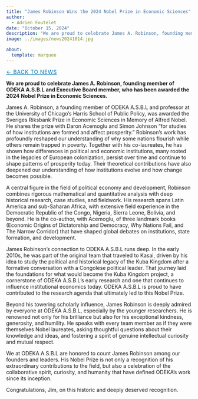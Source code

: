 ```yaml
---
title: "James Robinson Wins the 2024 Nobel Prize in Economic Sciences"
author: 
  - Adrien Foutelet
date: "October 15, 2024"
description: "We are proud to celebrate James A. Robinson, founding member of ODEKA A.S.B.L and Executive Board member, who has been awarded the 2024 Nobel Prize in Economic Sciences."
image: ../images/news20241014.jpg

about:
  template: marquee
---
```

<style>
/* Hide the visible description under the title block on THIS page */
header.quarto-title-block .description,
.quarto-title .description,
.quarto-title-meta .description,
p.description {
  display: none !important;
}
</style>

[← Back to News](../index.qmd){.breadcrumb style="font-size:0.9rem; text-transform:uppercase; letter-spacing:0.05em; color:#0077b5;"}

**We are proud to celebrate James A. Robinson, founding member of ODEKA A.S.B.L and Executive Board member, who has been awarded the 2024 Nobel Prize in Economic Sciences.**

James A. Robinson, a founding member of ODEKA A.S.B.L and professor at the University of Chicago’s Harris School of Public Policy, was awarded the Sveriges Riksbank Prize in Economic Sciences in Memory of Alfred Nobel. He shares the prize with Daron Acemoglu and Simon Johnson “for studies of how institutions are formed and affect prosperity.”
Robinson’s work has profoundly reshaped our understanding of why some nations flourish while others remain trapped in poverty. Together with his co-laureates, he has shown how differences in political and economic institutions, many rooted in the legacies of European colonization, persist over time and continue to shape patterns of prosperity today. Their theoretical contributions have also deepened our understanding of how institutions evolve and how change becomes possible.

A central figure in the field of political economy and development, Robinson combines rigorous mathematical and quantitative analysis with deep historical research, case studies, and fieldwork. His research spans Latin America and sub-Saharan Africa, with extensive field experience in the Democratic Republic of the Congo, Nigeria, Sierra Leone, Bolivia, and beyond. He is the co-author, with Acemoglu, of three landmark books (Economic Origins of Dictatorship and Democracy, Why Nations Fail, and The Narrow Corridor) that have shaped global debates on institutions, state formation, and development.

James Robinson’s connection to ODEKA A.S.B.L runs deep. In the early 2010s, he was part of the original team that traveled to Kasai, driven by his idea to study the political and historical legacy of the Kuba Kingdom after a formative conversation with a Congolese political leader. That journey laid the foundations for what would become the Kuba Kingdom project, a cornerstone of ODEKA A.S.B.L’s early research and one that continues to influence institutional economics today. ODEKA A.S.B.L is proud to have contributed to the research agenda that ultimately led to this Nobel Prize.

Beyond his towering scholarly influence, James Robinson is deeply admired by everyone at ODEKA A.S.B.L, especially by the younger researchers. He is renowned not only for his brilliance but also for his exceptional kindness, generosity, and humility. He speaks with every team member as if they were themselves Nobel laureates, asking thoughtful questions about their knowledge and ideas, and fostering a spirit of genuine intellectual curiosity and mutual respect.

We at ODEKA A.S.B.L are honored to count James Robinson among our founders and leaders. His Nobel Prize is not only a recognition of his extraordinary contributions to the field, but also a celebration of the collaborative spirit, curiosity, and humanity that have defined ODEKA’s work since its inception.

Congratulations, Jim, on this historic and deeply deserved recognition.
